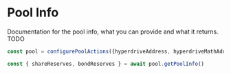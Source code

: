# Pool Info

Documentation for the pool info, what you can provide and what it returns. TODO

```ts {3}
const pool = configurePoolActions({hyperdriveAddress, hyperdriveMathAddress, queryClient})

const { shareReserves, bondReserves } = await pool.getPoolInfo()
```
